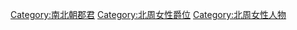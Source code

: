 [[Category:南北朝郡君|Category:南北朝郡君]]
[[Category:北周女性爵位|Category:北周女性爵位]]
[[Category:北周女性人物|Category:北周女性人物]]
